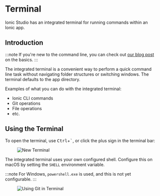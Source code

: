 
# Terminal

Ionic Studio has an integrated terminal for running commands within an Ionic app.

## Introduction

:::note
If you're new to the command line, you can check out [our blog post](https://ionicframework.com/blog/new-to-the-command-line/) on the basics.
:::

The integrated terminal is a convenient way to perform a quick command line task without navigating folder structures or switching windows. The terminal defaults to the app directory.

Examples of what you can do with the integrated terminal:

- Ionic CLI commands
- Git operations
- File operations
- etc.

## Using the Terminal

To open the terminal, use <kbd>Ctrl</kbd>+<kbd>\`</kbd>, or click the plus sign in the terminal bar:

<figure>
  <img alt="New Terminal" src={require('./_assets/img/ss-terminal.png').default} />
</figure>

The integrated terminal uses your own configured shell. Configure this on macOS by setting the `SHELL` environment variable.

:::note
For Windows, `powershell.exe` is used, and this is not yet configurable.
:::

<figure>
  <img alt="Using Git in Terminal" src={require('./_assets/img/ss-terminal-git.png').default} />
</figure>
